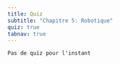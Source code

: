 ```yaml
---
title: Quiz
subtitle: "Chapitre 5: Robotique"
quiz: true
tabnav: true
---
```

```ed-pb
Pas de quiz pour l'instant

```